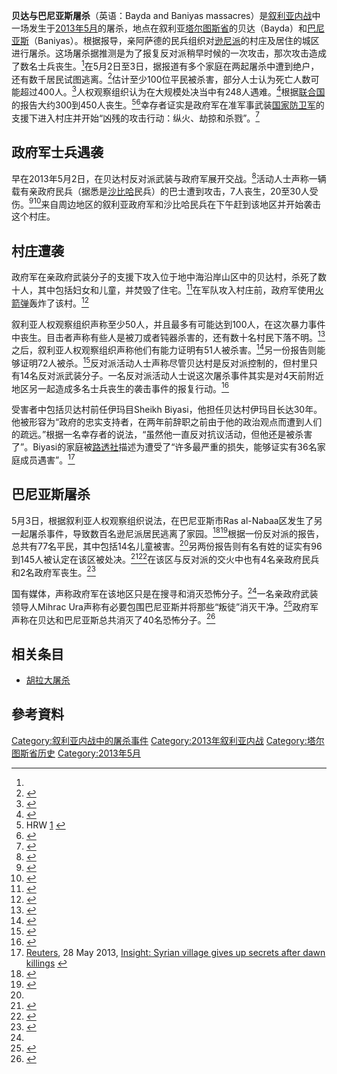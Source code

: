 {{Infobox civilian attack
|title       = 貝達與巴尼亞斯屠殺
|partof      = [[敘利亞內戰|敘利亞內戰]]
|image       = 
|image_size  =
|alt         =
|caption     =
|map         =
|map_size    =
|map_alt     =
|map_caption =
|location    = [[敘利亞|敘利亞]][[塔爾圖斯省|塔爾圖斯省]]貝達、[[巴尼亞斯|巴尼亞斯]]
|target      =
|coordinates =
|date        = 2013年5月2日–5月3日
|time        =
|timezone    =
|type        = [[屠殺|屠殺]]
|fatalities  = 51–100人（貝達）<br/>62–96人（巴尼亞斯）
|injuries    =
|victim      =
|perps       = 叙利亚政府军、叙利亚[[國防軍_(敘利亞)|国家防卫军]]、[[沙比哈|沙比哈]]
|perp        =
|perpetrators=
|perpetrator =
|susperps    =
|susperp     =
|weapons     =
|numparts    =
|numpart     =
|dfens       =
|dfen        =
|footage     =
|motive      =
}}
'''贝达与巴尼亚斯屠杀'''（英语：Bayda and Baniyas massacres）是[[叙利亚内战|叙利亚内战]]中一场发生于[[2013年5月|2013年5月]]的屠杀，地点在叙利亚[[塔尔图斯省|塔尔图斯省]]的贝达（Bayda）和[[巴尼亚斯|巴尼亚斯]]（Baniyas）。根据报导，亲阿萨德的民兵组织对[[逊尼派|逊尼派]]的村庄及居住的城区进行屠杀。这场屠杀据推测是为了报复反对派稍早时候的一次攻击，那次攻击造成了数名士兵丧生。<ref name="heartland"/>在5月2日至3日，据报道有多个家庭在两起屠杀中遭到绝户，还有数千居民试图逃离。<ref>{{cite web |author=Peter Beaumont |url=http://www.guardian.co.uk/world/2013/may/04/syrian-sunni-families-die-in-assads-heartland |title=Syria: massacres of Sunni families reported in Assad's heartland |publisher=The Guardian |date=2013-05-04 |accessdate=2014-01-06 |archive-date=2013-07-21 |archive-url=https://web.archive.org/web/20130721173613/http://www.guardian.co.uk/world/2013/may/04/syrian-sunni-families-die-in-assads-heartland |dead-url=no }}</ref>估计至少100位平民被杀害，部分人士认为死亡人数可能超过400人。<ref>{{cite web |author=Stay informed today and every day |url=http://www.economist.com/news/middle-east-and-africa/21577394-things-go-bad-horrendous-big-outside-powers-call-talks |title=Syria’s civil war: The bloody stalemate persists |publisher=Economist.com |date=2013-05-11 |accessdate=2014-01-06 |archive-date=2017-10-19 |archive-url=https://web.archive.org/web/20171019154438/https://www.economist.com/news/middle-east-and-africa/21577394-things-go-bad-horrendous-big-outside-powers-call-talks |dead-url=no }}</ref>人权观察组织认为在大规模处决当中有248人遇难。<ref>{{cite web |author=By AFP |url=http://tribune.com.pk/story/603773/syrian-forces-executed-248-in-two-villages-in-may-hrw/ |title=Syrian forces executed 248 in two villages in May: HRW |publisher=Tribune.com.pk |date=2013-09-13 |accessdate=2014-01-06 |archive-date=2021-01-25 |archive-url=https://web.archive.org/web/20210125163807/https://tribune.com.pk/story/603773/syrian-forces-executed-248-in-two-villages-in-may-hrw |dead-url=no }}</ref>根据[[联合国|联合国]]的报告大约300到450人丧生。<ref>HRW [http://www.hrw.org/news/2013/09/13/syria-mass-executions-government-forces] {{Wayback|url=http://www.hrw.org/news/2013/09/13/syria-mass-executions-government-forces |date=20210506225732 }}</ref><ref>{{cite web |last=Nebehay |first=Stephanie |url=http://news.yahoo.com/syria-war-crimes-deepen-battle-territory-u-n-080613638.html |title=Syrian forces responsible for Banias massacres: U.N. report |publisher=News.yahoo.com |date=2013-09-11 |accessdate=2014-01-06 |archive-date=2018-11-06 |archive-url=https://web.archive.org/web/20181106200408/https://news.yahoo.com/syria-war-crimes-deepen-battle-territory-u-n-080613638.html |dead-url=no }}</ref>幸存者证实是政府军在准军事武装[[國防軍_(敘利亞)|国家防卫军]]的支援下进入村庄并开始“凶残的攻击行动：纵火、劫掠和杀戮”。<ref name="bbc.co.uk">{{cite web |last=Pannell |first=Ian |url=http://www.bbc.co.uk/news/world-middle-east-22684359 |title=Syrian activists document al-Bayda and Baniyas 'massacre' |publisher=BBC |date=2013-05-28 |accessdate=2013-10-21 |archive-date=2017-10-11 |archive-url=https://web.archive.org/web/20171011152339/http://www.bbc.co.uk/news/world-middle-east-22684359 |dead-url=no }}</ref>

== 政府军士兵遇袭 ==
早在2013年5月2日，在贝达村反对派武装与政府军展开交战。<ref name="sectarian">{{Cite web |url=http://www.myfoxaustin.com/story/22149543/syrian-opposition-blames-regime-for-village-deaths |title=Sectarian killings reported in Syrian village |access-date=2014-02-09 |archive-date=2013-05-07 |archive-url=https://web.archive.org/web/20130507145921/http://www.myfoxaustin.com/story/22149543/syrian-opposition-blames-regime-for-village-deaths |dead-url=no }}</ref>活动人士声称一辆载有亲政府民兵（据悉是[[沙比哈|沙比哈]]民兵）的巴士遭到攻击，7人丧生，20至30人受伤。<ref>{{cite web |url=http://en.trend.az/regions/met/arabicr/2146620.html |title=Syrian troops storm "massacre" village |publisher=En.trend.az |date=2013-05-03 |accessdate=2014-01-06 |archive-url=https://web.archive.org/web/20140106041153/http://en.trend.az/regions/met/arabicr/2146620.html |archive-date=2014-01-06 |dead-url=yes }}</ref><ref>{{cite web |url=http://www.globalpost.com/dispatch/news/afp/130502/dozens-killed-syrias-banias |title=Dozens killed in Syria's Banias |publisher=Globalpost.com |date= |accessdate=2014-01-06 |archive-date=2016-03-04 |archive-url=https://web.archive.org/web/20160304195630/http://www.globalpost.com/dispatch/news/afp/130502/dozens-killed-syrias-banias |dead-url=no }}</ref>来自周边地区的叙利亚政府军和沙比哈民兵在下午赶到该地区并开始袭击这个村庄。

== 村庄遭袭 ==
政府军在亲政府武装分子的支援下攻入位于地中海沿岸山区中的贝达村，杀死了数十人，其中包括妇女和儿童，并焚毁了住宅。<ref>{{cite news|last=Lucas|first=Ryan|title=Dozens Killed By Assad Troops In Bayda Massacre, Syrian Activists Say|url=http://www.huffingtonpost.com/2013/05/02/bayda-massacre-assad-syria_n_3203858.html|newspaper=Huffington Post|date=05/02/13|accessdate=2014-02-09|archive-date=2016-03-05|archive-url=https://web.archive.org/web/20160305024531/http://www.huffingtonpost.com/2013/05/02/bayda-massacre-assad-syria_n_3203858.html|dead-url=no}}</ref>在军队攻入村庄前，政府军使用[[火箭弹|火箭弹]]轰炸了该村。<ref name="violence">{{cite web |url=http://edition.cnn.com/2013/05/04/world/meast/syria-violence/index.html?hpt=hp_t1 |title=Sectarian violence reported in Syrian city of Baniyas |publisher=Edition.cnn.com |date= |accessdate=2014-01-06 |archive-date=2018-02-14 |archive-url=https://web.archive.org/web/20180214202819/http://edition.cnn.com/2013/05/04/world/meast/syria-violence/index.html?hpt=hp_t1 |dead-url=no }}</ref>

叙利亚人权观察组织声称至少50人，并且最多有可能达到100人，在这次暴力事件中丧生。目击者声称有些人是被刀或者钝器杀害的，还有数十名村民下落不明。<ref>{{cite web |url=http://www.dailymail.co.uk/news/article-2318993/U-S-says-arming-Syrian-rebels-option-Assad-accused-killing-50-men-women-children-large-scale-massacre.html |title=Syrian dictator Assad 'massacres up to 100 men, women and children' with knives and guns as U.S says arming rebels is now an option |publisher=Dailymail.co.uk |date= |accessdate=2014-01-06 |archive-date=2020-03-16 |archive-url=https://web.archive.org/web/20200316031405/http://www.dailymail.co.uk/news/article-2318993/U-S-says-arming-Syrian-rebels-option-Assad-accused-killing-50-men-women-children-large-scale-massacre.html |dead-url=no }}</ref>之后，叙利亚人权观察组织声称他们有能力证明有51人被杀害。<ref>{{cite web |last=Fielding |first=Abigail |url=http://www.ft.com/cms/s/0/a64a9bf0-b3f9-11e2-b5a5-00144feabdc0.html#axzz2SHCifszq |title=Opposition accuses Syria regime of massacre in coastal region |publisher=Ft.com |date=2013-05-03 |accessdate=2014-01-06 |archive-date=2013-05-04 |archive-url=https://web.archive.org/web/20130504130540/http://www.ft.com/cms/s/0/a64a9bf0-b3f9-11e2-b5a5-00144feabdc0.html#axzz2SHCifszq |dead-url=no }}</ref>另一份报告则能够证明72人被杀。<ref name="massacres">{{cite web |author=Jim Muir |url=http://www.bbc.co.uk/news/world-middle-east-22410392 |title=Syrians flee 'massacres' in Baniyas and al-Bayda |publisher=Bbc.co.uk |date=2013-05-04 |accessdate=2014-01-06 |archive-date=2017-12-05 |archive-url=https://web.archive.org/web/20171205092814/http://www.bbc.co.uk/news/world-middle-east-22410392 |dead-url=no }}</ref>反对派活动人士声称尽管贝达村是反对派控制的，但村里只有14名反对派武装分子。一名反对派活动人士说这次屠杀事件其实是对4天前附近地区另一起造成多名士兵丧生的袭击事件的报复行动。<ref name="heartland">{{cite web|last=Sherlock |first=Ruth |url=http://www.telegraph.co.uk/news/worldnews/middleeast/syria/10036680/Syria-Sunni-village-massacred-in-Alawaite-heartland.html |title=Syria: Sunni village 'massacred' in Alawaite heartland |publisher=Telegraph.co.uk |date=2013-05-03 |accessdate=2014-01-06}}</ref>

受害者中包括贝达村前任伊玛目Sheikh Biyasi，他担任贝达村伊玛目长达30年。他被形容为“政府的忠实支持者，在两年前辞职之前由于他的政治观点而遭到人们的疏远。”根据一名幸存者的说法，“虽然他一直反对抗议活动，但他还是被杀害了”。Biyasi的家庭被[[路透社|路透社]]描述为遭受了“许多最严重的损失，能够证实有36名家庭成员遇害”。<ref>[[Reuters|Reuters]], 28 May 2013, [http://www.reuters.com/article/2013/05/28/us-syria-crisis-village-insight-idUSBRE94R08H20130528 Insight: Syrian village gives up secrets after dawn killings] {{Wayback|url=http://www.reuters.com/article/2013/05/28/us-syria-crisis-village-insight-idUSBRE94R08H20130528 |date=20151110030628 }}</ref>

== 巴尼亚斯屠杀 ==
5月3日，根据叙利亚人权观察组织说法，在巴尼亚斯市Ras al-Nabaa区发生了另一起屠杀事件，导致数百名逊尼派居民逃离了家园。<ref>{{cite web|url=http://www.bangkokpost.com/news/world/348439/at-least-62-bodies-found-in-syria-banias-watchdog |title=At least 62 bodies found in Syria's Banias: watchdog |publisher=Bangkokpost.com |date= |accessdate=2014-01-06}}</ref><ref>{{cite web |url=http://www.aljazeera.com/news/middleeast/2013/05/201354134851189993.html |title=Syrians flee coastal town after mass killings |publisher=Aljazeera.com |date= |accessdate=2014-01-06 |archive-date=2020-07-29 |archive-url=https://web.archive.org/web/20200729012144/https://www.aljazeera.com/news/middleeast/2013/05/201354134851189993.html |dead-url=no }}</ref>根据一份反对派的报告，总共有77名平民，其中包括14名儿童被害。<ref name="massacres"/>另两份报告则有名有姓的证实有96到145人被认定在该区被处决。<ref>{{cite web |author=The Violations Documenting Center in Syria |url=http://www.vdc-sy.info/index.php/en/martyrs |title=VDC Martyrs |publisher=Vdc-sy.info |date= |accessdate=2014-01-06 |archive-date=2014-10-06 |archive-url=https://web.archive.org/web/20141006215053/http://www.vdc-sy.info/index.php/en/martyrs |dead-url=no }}</ref><ref>{{cite web |url=https://www.facebook.com/photo.php?fbid=369755133132831&set=a.150495128392167.28686.121855461256134&type=1 |title=145 civilians (34 children, 40 women, 71 men) killed in the Banias massacre |publisher=Facebook.com |date= |accessdate=2014-01-06 |archive-date=2016-02-04 |archive-url=https://web.archive.org/web/20160204123558/https://www.facebook.com/photo.php?fbid=369755133132831&set=a.150495128392167.28686.121855461256134&type=1 |dead-url=no }}</ref>在该区与反对派的交火中也有4名亲政府民兵和2名政府军丧生。<ref>{{cite web |url=http://www.facebook.com/syriaohr/posts/365811523527192 |title=Death toll for Friday 3/5/2013: More than 130 people killed yesterday in Syria |publisher=Facebook.com |date= |accessdate=2014-01-06 }}{{dead link|date=2018年4月 |bot=InternetArchiveBot |fix-attempted=yes }}</ref>

国有媒体，声称政府军在该地区只是在搜寻和消灭恐怖分子。<ref name="violence"/>一名亲政府武装领导人Mihrac Ura声称有必要包围巴尼亚斯并将那些“叛徒”消灭干净。<ref>{{cite web |url=https://now.mmedia.me/lb/en/nownews/pro-regime-militant-speaks-of-cleansing-banias |script-title=en:Pro-regime militant speaks of “cleansing” Banias |publisher=Now.mmedia.me |date= |accessdate=2014-01-06 |archive-date=2013-12-03 |archive-url=https://web.archive.org/web/20131203012954/https://now.mmedia.me/lb/en/nownews/pro-regime-militant-speaks-of-cleansing-banias |dead-url=no }}</ref>政府军声称在贝达和巴尼亚斯总共消灭了40名恐怖分子。<ref>{{cite web |last=Pannell |first=Ian |url=http://www.bbc.co.uk/news/world-middle-east-22684359 |title=Syrian activists document al-Bayda and Baniyas 'massacre' |publisher=Bbc.co.uk |date=2013-05-28 |accessdate=2014-01-06 |archive-date=2017-10-11 |archive-url=https://web.archive.org/web/20171011152339/http://www.bbc.co.uk/news/world-middle-east-22684359 |dead-url=no }}</ref>

== 相关条目 ==
* [[胡拉大屠杀|胡拉大屠杀]]

== 參考資料 ==
{{Reflist|colwidth=30em}} 

[[Category:叙利亚内战中的屠杀事件|Category:叙利亚内战中的屠杀事件]]
[[Category:2013年叙利亚内战|Category:2013年叙利亚内战]]
[[Category:塔尔图斯省历史|Category:塔尔图斯省历史]]
[[Category:2013年5月|Category:2013年5月]]